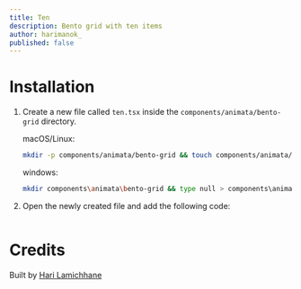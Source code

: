 ```yaml
---
title: Ten
description: Bento grid with ten items
author: harimanok_
published: false
---
```


<ComponentPreview name="bento-grid-ten--docs" />

# Installation

1. Create a new file called `ten.tsx` inside the `components/animata/bento-grid` directory.

   macOS/Linux:

   ```bash
   mkdir -p components/animata/bento-grid && touch components/animata/bento-grid/ten.tsx
   ```

   windows:

   ```bash
   mkdir components\animata\bento-grid && type null > components\animata\bento-grid\ten.tsx
   ```

2. Open the newly created file and add the following code:

```jsx file=<rootDir>/animata/bento-grid/ten.tsx

```

# Credits

Built by [Hari Lamichhane](https://github.com/hari)
